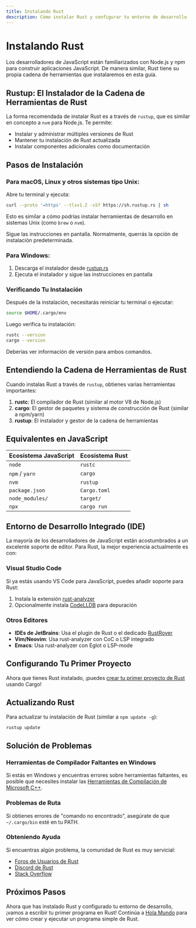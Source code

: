 ```yaml
---
title: Instalando Rust
description: Cómo instalar Rust y configurar tu entorno de desarrollo
---
```


# Instalando Rust

Los desarrolladores de JavaScript están familiarizados con Node.js y npm para construir aplicaciones JavaScript. De manera similar, Rust tiene su propia cadena de herramientas que instalaremos en esta guía.

## Rustup: El Instalador de la Cadena de Herramientas de Rust

La forma recomendada de instalar Rust es a través de `rustup`, que es similar en concepto a `nvm` para Node.js. Te permite:

- Instalar y administrar múltiples versiones de Rust
- Mantener tu instalación de Rust actualizada
- Instalar componentes adicionales como documentación

## Pasos de Instalación

### Para macOS, Linux y otros sistemas tipo Unix:

Abre tu terminal y ejecuta:

```bash
curl --proto '=https' --tlsv1.2 -sSf https://sh.rustup.rs | sh
```

Esto es similar a cómo podrías instalar herramientas de desarrollo en sistemas Unix (como `brew` o `nvm`).

Sigue las instrucciones en pantalla. Normalmente, querrás la opción de instalación predeterminada.

### Para Windows:

1. Descarga el instalador desde [rustup.rs](https://rustup.rs/)
2. Ejecuta el instalador y sigue las instrucciones en pantalla

### Verificando Tu Instalación

Después de la instalación, necesitarás reiniciar tu terminal o ejecutar:

```bash
source $HOME/.cargo/env
```

Luego verifica tu instalación:

```bash
rustc --version
cargo --version
```

Deberías ver información de versión para ambos comandos.

## Entendiendo la Cadena de Herramientas de Rust

Cuando instalas Rust a través de `rustup`, obtienes varias herramientas importantes:

1. **rustc**: El compilador de Rust (similar al motor V8 de Node.js)
2. **cargo**: El gestor de paquetes y sistema de construcción de Rust (similar a npm/yarn)
3. **rustup**: El instalador y gestor de la cadena de herramientas

## Equivalentes en JavaScript

| Ecosistema JavaScript | Ecosistema Rust |
|----------------------|----------------|
| `node` | `rustc` |
| `npm` / `yarn` | `cargo` |
| `nvm` | `rustup` |
| `package.json` | `Cargo.toml` |
| `node_modules/` | `target/` |
| `npx` | `cargo run` |

## Entorno de Desarrollo Integrado (IDE)

La mayoría de los desarrolladores de JavaScript están acostumbrados a un excelente soporte de editor. Para Rust, la mejor experiencia actualmente es con:

### Visual Studio Code

Si ya estás usando VS Code para JavaScript, puedes añadir soporte para Rust:

1. Instala la extensión [rust-analyzer](https://marketplace.visualstudio.com/items?itemName=rust-lang.rust-analyzer)
2. Opcionalmente instala [CodeLLDB](https://marketplace.visualstudio.com/items?itemName=vadimcn.vscode-lldb) para depuración

### Otros Editores

- **IDEs de JetBrains**: Usa el plugin de Rust o el dedicado [RustRover](https://www.jetbrains.com/rust/)
- **Vim/Neovim**: Usa rust-analyzer con CoC o LSP integrado
- **Emacs**: Usa rust-analyzer con Eglot o LSP-mode

## Configurando Tu Primer Proyecto

Ahora que tienes Rust instalado, ¡puedes [crear tu primer proyecto de Rust](/es/introduction/hello-cargo/) usando Cargo!

## Actualizando Rust

Para actualizar tu instalación de Rust (similar a `npm update -g`):

```bash
rustup update
```

## Solución de Problemas

### Herramientas de Compilador Faltantes en Windows

Si estás en Windows y encuentras errores sobre herramientas faltantes, es posible que necesites instalar las [Herramientas de Compilación de Microsoft C++](https://visualstudio.microsoft.com/visual-cpp-build-tools/).

### Problemas de Ruta

Si obtienes errores de "comando no encontrado", asegúrate de que `~/.cargo/bin` esté en tu PATH.

### Obteniendo Ayuda

Si encuentras algún problema, la comunidad de Rust es muy servicial:

- [Foros de Usuarios de Rust](https://users.rust-lang.org/)
- [Discord de Rust](https://discord.gg/rust-lang)
- [Stack Overflow](https://stackoverflow.com/questions/tagged/rust) 

## Próximos Pasos

Ahora que has instalado Rust y configurado tu entorno de desarrollo, ¡vamos a escribir tu primer programa en Rust! Continúa a [Hola Mundo](/es/introduction/hello-world/) para ver cómo crear y ejecutar un programa simple de Rust. 